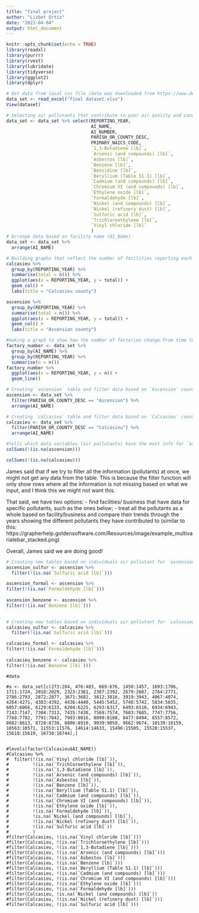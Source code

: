 ```yaml
---
title: "final project"
author: "Lizbet Ortiz"
date: "2023-04-04"
output: html_document
---
```


```r
knitr::opts_chunk$set(echo = TRUE)
library(readxl)
library(purrr)
library(rvest)
library(lubridate)
library(tidyverse)
library(ggplot2)
library(dplyr)

# Get data from local cvs file (data was downloaded from https://www.deq.louisiana.gov/page/eric-public-reports)
data_set <- read_excel("final dataset.xlsx") 
View(dataset)

```

```r
# Selecting air pollutants that contribute to poor air quality and cancer on humans
data_set <- data_set %>% select(REPORTING_YEAR,
                                AI_NAME, 
                                AI_NUMBER,
                                PARISH_OR_COUNTY_DESC,
                                PRIMARY_NAICS_CODE,
                                `1,3-Butadiene [lb]`,
                                `Arsenic (and compounds) [lb]`,
                                `Asbestos [lb]`,
                                `Benzene [lb]`,
                                `Benzidine [lb]`,
                                `Beryllium (Table 51.1) [lb]`,
                                `Cadmium (and compounds) [lb]`,
                                `Chromium VI (and compounds) [lb]`,
                                `Ethylene oxide [lb]`,
                                `Formaldehyde [lb]`,
                                `Nickel (and compounds) [lb]`,
                                `Nickel (refinery dust) [lb]`,
                                `Sulfuric acid [lb]`,
                                `Trichloroethylene [lb]`,
                                `Vinyl chloride [lb]`
                                )
# Arrange data based on facility name (AI_Name)
data_set <- data_set %>% 
  arrange(AI_NAME)
```

```r

# Building graphs that reflect the number of facilities reporting each year
calcasieu %>% 
  group_by(REPORTING_YEAR) %>% 
  summarise(total = n()) %>% 
  ggplot(aes(x = REPORTING_YEAR, y = total)) +
  geom_col() +
  labs(title = "Calcasieu county")

ascension %>% 
  group_by(REPORTING_YEAR) %>% 
  summarise(total = n()) %>% 
  ggplot(aes(x = REPORTING_YEAR, y = total)) +
  geom_col() +
  labs(title = "Ascension county")
```




```r
#making a graph to show how the number of factories change from time to time.
factory_number <- data_set %>%
  group_by(AI_NAME) %>%
  group_by(REPORTING_YEAR) %>%
  summarise(n = n()) 
factory_number %>%
  ggplot(aes(x = REPORTING_YEAR, y = n)) +
  geom_line()
```


```r
# Creating `ascension` table and filter data based on `Ascension` county
ascension <- data_set %>% 
  filter(PARISH_OR_COUNTY_DESC == "Ascension") %>% 
  arrange(AI_NAME)

# Creating `calcasieu` table and filter data based on `Calcasieu` county
calcasieu <- data_set %>% 
  filter(PARISH_OR_COUNTY_DESC == "Calcasieu") %>% 
  arrange(AI_NAME)
```

```r
#tells which data variables (air pollutants) have the most info for `ascension` and `calcasieu` tables
colSums(!(is.na(ascension)))
```


```r
colSums(!(is.na(calcasieu))) 
```


James said that if we try to filter all the information (pollutants) at once, we might not get any  data from the table. This is because the filter function will only show rows where all the information is not missing based on what we input, and I think this we might not want this.

That said, we have two options: 
- find facilities/ business that have data for specific pollutants, such as the ones below; 
- treat all the pollutants as a whole based on facility/business and compare their trends through the years showing the different pollutants they have contributed to (similar to this: https://grapherhelp.goldensoftware.com/Resources/image/example_multivariatebar_stacked.png) 

Overall, James said we are doing good!


```r
# Creating new tables based on individuals air pollutant for `ascension` county
ascension_sulfur <- ascension %>% 
  filter(!(is.na(`Sulfuric acid [lb]`)))

ascension_formal <- ascension %>% 
filter(!(is.na(`Formaldehyde [lb]`)))
 
ascension_benzene <- ascension %>% 
filter(!(is.na(`Benzene [lb]`)))
 
```

```r
# Creating new tables based on individuals air pollutant for `calcasieu` county
calcasieu_sulfur <- calcasieu %>% 
  filter(!(is.na(`Sulfuric acid [lb]`)))

calcasieu_formal <- calcasieu %>% 
filter(!(is.na(`Formaldehyde [lb]`)))
 
calcasieu_benzene <- calcasieu %>% 
filter(!(is.na(`Benzene [lb]`)))

```




















```Random
#data

#a <- data_set[c(273:284, 476:483, 669:676, 1450:1457, 1693:1706, 1711:1724, 2018:2029, 2323:2361, 2387:2392, 2679:2687, 2764:2771, 2786:2793, 2872:2877, 3671:3682, 3812:3816, 3919:3943, 4067:4074, 4264:4271, 4383:4392, 4436:4440, 5445:5452, 5740:5742, 5834:5835, 6057:6066, 6129:6133, 6204:6225, 6293:6317, 6493:6510, 6934:6943, 7143:7147, 7304:7313, 7435:7438, 7569:7574, 7683:7685, 7747:7756, 7768:7782, 7791:7842, 7993:8016, 8099:8108, 8477:8494, 8557:8572, 8602:8613, 8728:8730, 8806:8910, 9039:9050, 9662:9674, 10139:10159, 10563:10571, 11553:11576, 14614:14633, 15496:15505, 15528:15537, 15610:15619, 16738:16744),]


#levels(factor(Calcasieu$AI_NAME))
#Calcasieu %>%
#  filter(!(is.na(`Vinyl chloride [lb]`)),
#         !(is.na(`Trichloroethylene [lb]`)),
#         !(is.na(`1,3-Butadiene [lb]`)),
#         !(is.na(`Arsenic (and compounds) [lb]`)),
#         !(is.na(`Asbestos [lb]`)),
#         !(is.na(`Benzene [lb]`)),
#         !(is.na(`Beryllium (Table 51.1) [lb]`)),
#         !(is.na(`Cadmium (and compounds) [lb]`)),
#         !(is.na(`Chromium VI (and compounds) [lb]`)),
#         !(is.na(`Ethylene oxide [lb]`)),
#         !(is.na(`Formaldehyde [lb]`)),
#         !is.na(`Nickel (and compounds) [lb]`),
#         !(is.na(`Nickel (refinery dust) [lb]`)),
#         !(is.na(`Sulfuric acid [lb]`))
#         )
#filter(Calcasieu, !(is.na(`Vinyl chloride [lb]`)))
#filter(Calcasieu, !(is.na(`Trichloroethylene [lb]`)))
#filter(Calcasieu, !(is.na(`1,3-Butadiene [lb]`)))
#filter(Calcasieu, !(is.na(`Arsenic (and compounds) [lb]`)))
#filter(Calcasieu, !(is.na(`Asbestos [lb]`)))
#filter(Calcasieu, !(is.na(`Benzene [lb]`)))
#filter(Calcasieu, !(is.na(`Beryllium (Table 51.1) [lb]`)))
#filter(Calcasieu, !(is.na(`Cadmium (and compounds) [lb]`)))
#filter(Calcasieu, !(is.na(`Chromium VI (and compounds) [lb]`)))
#filter(Calcasieu, !(is.na(`Ethylene oxide [lb]`)))
#filter(Calcasieu, !(is.na(`Formaldehyde [lb]`)))
#filter(Calcasieu, !is.na(`Nickel (and compounds) [lb]`))
#filter(Calcasieu, !(is.na(`Nickel (refinery dust) [lb]`)))
#filter(Calcasieu, !(is.na(`Sulfuric acid [lb]`)))
```